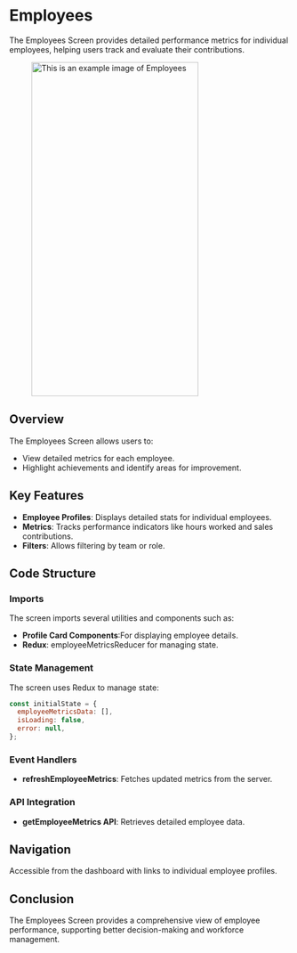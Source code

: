 
# Employees

The Employees Screen provides detailed performance metrics for individual employees, helping users track and evaluate their contributions.

<figure> <img src="/img/inventory/employees.png" alt="This is an example image  of Employees" width="300" height="600" /></figure>

## Overview

The Employees Screen allows users to:

- View detailed metrics for each employee.
- Highlight achievements and identify areas for improvement.

## Key Features

- **Employee Profiles**: Displays detailed stats for individual employees.
- **Metrics**: Tracks performance indicators like hours worked and sales contributions.
- **Filters**: Allows filtering by team or role.

## Code Structure

### Imports

The screen imports several utilities and components such as:

- **Profile Card Components**:For displaying employee details.
- **Redux**: employeeMetricsReducer for managing state.

### State Management

The screen uses Redux to manage state:

```javascript
const initialState = {
  employeeMetricsData: [],
  isLoading: false,
  error: null,
};
```
### Event Handlers

- **refreshEmployeeMetrics**: Fetches updated metrics from the server.

### API Integration

- **getEmployeeMetrics API**: Retrieves detailed employee data.

## Navigation

Accessible from the dashboard with links to individual employee profiles.

## Conclusion

The Employees Screen provides a comprehensive view of employee performance, supporting better decision-making and workforce management.





